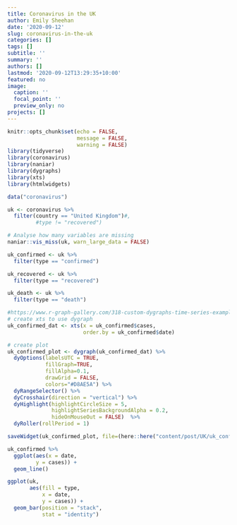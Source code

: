 ```yaml
---
title: Coronavirus in the UK
author: Emily Sheehan
date: '2020-09-12'
slug: coronavirus-in-the-uk
categories: []
tags: []
subtitle: ''
summary: ''
authors: []
lastmod: '2020-09-12T13:29:35+10:00'
featured: no
image:
  caption: ''
  focal_point: ''
  preview_only: no
projects: []
---
```


```r
knitr::opts_chunk$set(echo = FALSE,
                      message = FALSE,
                      warning = FALSE)
library(tidyverse)
library(coronavirus)
library(naniar)
library(dygraphs)
library(xts) 
library(htmlwidgets)
```

```r
data("coronavirus")
```


```r
uk <- coronavirus %>%
  filter(country == "United Kingdom")#,
         #type != "recovered") 
```

```r
# Analyse how many variables are missing
naniar::vis_miss(uk, warn_large_data = FALSE)
```

```r
uk_confirmed <- uk %>% 
  filter(type == "confirmed") 
```

```r
uk_recovered <- uk %>% 
  filter(type == "recovered")
```

```r
uk_death <- uk %>% 
  filter(type == "death") 
```


```r
#https://www.r-graph-gallery.com/318-custom-dygraphs-time-series-example.html
# create xts to use dygraph
uk_confirmed_dat <- xts(x = uk_confirmed$cases, 
                        order.by = uk_confirmed$date)

# create plot
uk_confirmed_plot <- dygraph(uk_confirmed_dat) %>%
  dyOptions(labelsUTC = TRUE, 
            fillGraph=TRUE, 
            fillAlpha=0.1, 
            drawGrid = FALSE, 
            colors="#D8AE5A") %>%
  dyRangeSelector() %>%
  dyCrosshair(direction = "vertical") %>%
  dyHighlight(highlightCircleSize = 5, 
              highlightSeriesBackgroundAlpha = 0.2, 
              hideOnMouseOut = FALSE)  %>%
  dyRoller(rollPeriod = 1)

saveWidget(uk_confirmed_plot, file=(here::here("content/post/UK/uk_confirmed.html")))
```


```r
uk_confirmed %>%
  ggplot(aes(x = date,
         y = cases)) +
  geom_line()
```

```r
ggplot(uk,
       aes(fill = type,
           x = date,
           y = cases)) +
  geom_bar(position = "stack",
           stat = "identity")
```

